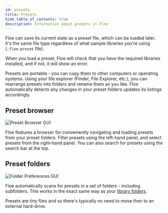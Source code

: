 ```yaml
---
id: presets
title: Presets
hide_table_of_contents: true
description: Information about presets in Floe
---
```


<!--
SPDX-FileCopyrightText: 2025 Sam Windell
SPDX-License-Identifier: MIT
-->

Floe can save its current state as a preset file, which can be loaded later. It's the same file type regardless of what sample libraries you're using (`.floe-preset` file). 

When you load a preset, Floe will check that you have the required libraries installed, and if not, it will show an error.

Presets are portable - you can copy them to other computers or operating systems. Using your file explorer (Finder, File Explorer, etc.), you can rearrange presets into folders and rename them as you like. Floe automatically detects any changes in your preset folders updates its listings accordingly.

## Preset browser

![Preset Browser GUI](/images/preset-browser.png)

Floe features a browser for conveniently navigating and loading presets from your preset folders. Filter presets using the left-hand panel, and select presets from the right-hand panel. You can also search for presets using the search bar at the top.

## Preset folders

![Folder Preferences GUI](/images/folder-preferences.png)

Floe automatically scans for presets in a set of folders - including subfolders. This works in the exact same way as your [library folders](./sample-libraries).

Presets are tiny files and so there's typically no need to move then to an external hard-drive.

